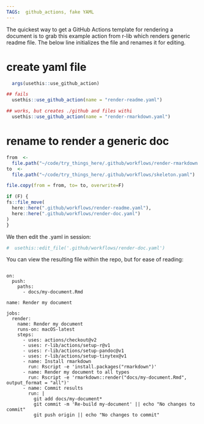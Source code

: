```yaml
---
TAGS:  github_actions, fake YAML
---
```

The quickest way to get a GitHub Actions template for rendering a document is
to grab this example action from r-lib which renders generic readme file. The
below line initializes the file and renames it for editing.

# create yaml file
```r
  args(usethis::use_github_action)

## fails
  usethis::use_github_action(name = "render-readme.yaml")

## works, but creates ./github and files withi
  usethis::use_github_action(name = "render-rmarkdown.yaml")
```

# rename to render a generic doc
```r

from  <-
  file.path("~/code/try_things_here/.github/workflows/render-rmarkdown.yaml")
to  <- 
  file.path("~/code/try_things_here/.github/workflows/skeleton.yaml")

file.copy(from = from, to= to, overwrite=F)

if (F) {
fs::file_move(
  here::here(".github/workflows/render-readme.yaml"),
  here::here(".github/workflows/render-doc.yaml")
)
}
```

We then edit the .yaml in session:
```r

#  usethis::edit_file('.github/workflows/render-doc.yaml')


```

You can view the resulting file within the repo, but for ease of reading:
```

on:
  push:
    paths:
      - docs/my-document.Rmd

name: Render my document

jobs:
  render:
    name: Render my document
    runs-on: macOS-latest
    steps:
      - uses: actions/checkout@v2
      - uses: r-lib/actions/setup-r@v1
      - uses: r-lib/actions/setup-pandoc@v1
      - uses: r-lib/actions/setup-tinytex@v1
      - name: Install rmarkdown
        run: Rscript -e 'install.packages("rmarkdown")'
      - name: Render my document to all types
        run: Rscript -e 'rmarkdown::render("docs/my-document.Rmd", output_format = "all")'
      - name: Commit results
        run: |
          git add docs/my-document*
          git commit -m 'Re-build my-document' || echo "No changes to commit"
          git push origin || echo "No changes to commit"

```
